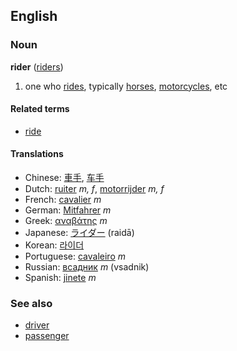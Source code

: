 ==English==
===Noun===
'''rider''' ([[riders]])

# one who [[ride]]s, typically [[horse]]s, [[motorcycle]]s, etc

====Related terms====
*[[ride]]

====Translations====
*Chinese: [[車手]], [[车手]]
*Dutch: [[ruiter]] ''m, f'', [[motorrijder]] ''m, f''
*French: [[cavalier]] ''m''
*German: [[Mitfahrer]] ''m''
*Greek: [[αναβάτης]] ''m''
*Japanese: [[ライダー]] (raidā)
*Korean: [[라이더]]
*Portuguese: [[cavaleiro]] ''m''
*Russian: [[всадник]] ''m'' (vsadnik)
*Spanish: [[jinete]] ''m''

===See also===
*[[driver]]
*[[passenger]]